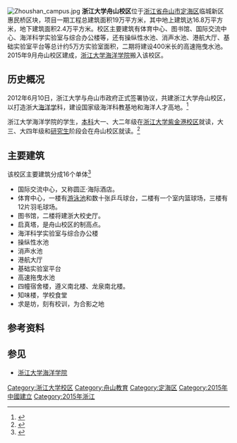 [[File:Zhoushan_campus.jpg|right]]
'''浙江大学舟山校区'''位于[[浙江省|浙江省]][[舟山市|舟山市]][[定海区|定海区]]临城新区惠民桥区块，项目一期工程总建筑面积19万平方米，其中地上建筑达16.8万平方米，地下建筑面积2.4万平方米。校区主要建筑有体育中心、图书馆、国际交流中心、海洋科学实验室与综合办公楼等，还有操纵性水池、消声水池、港航大厅、基础实验室平台等总计约5万方实验室面积，二期将建设400米长的高速拖曳水池。2015年9月舟山校区建成，[[浙江大学海洋学院|浙江大学海洋学院]]搬入该校区。

== 历史概况 ==
2012年6月10日，浙江大学与舟山市政府正式签署协议，共建浙江大学舟山校区，以打造浙大[[海洋学|海洋学]]科，建设国家级海洋科教基地和海洋人才高地。<ref>{{cite web |url=http://daily.cnnb.com.cn/nbrb/html/2012-06/11/content_482289.htm |language= |title=浙大海洋学院成立 |publisher=新华社 |date=2012年6月11日 |accessdate= |archive-date=2016年3月5日 |archive-url=https://web.archive.org/web/20160305073723/http://daily.cnnb.com.cn/nbrb/html/2012-06/11/content_482289.htm |dead-url=no }}</ref>

浙江大学海洋学院的学生，[[本科|本科]]大一、大二年级在[[浙江大学紫金港校区|浙江大学紫金港校区]]就读，大三、大四年级和[[研究生|研究生]]阶段会在舟山校区就读。<ref>{{cite web |url=http://szcb.zjol.com.cn/news/139650.html |language= |title=来看看浙江大学舟山校区哪些建筑“很浙大” |publisher=舟山日报社 |date=2015-08-09 |accessdate= }}{{dead link|date=2018年3月 |bot=InternetArchiveBot |fix-attempted=yes }}</ref>

== 主要建筑 ==
该校区主要建筑分成16个单体<ref >{{cite web |url=http://news.sina.com.cn/o/2015-07-18/045432120774.shtml |language= |title=浙大舟山校区露真容 |publisher=浙江日报 |date=2015年7月18日 |accessdate= |archive-date=2020-03-27 |archive-url=https://web.archive.org/web/20200327035558/http://news.sina.com.cn/o/2015-07-18/045432120774.shtml |dead-url=no }}</ref>

*国际交流中心，又称圆正·海际酒店。
*体育中心，一楼有[[游泳池|游泳池]]和数十张乒乓球台，二楼有一个室内篮球场，三楼有12片羽毛球场。
*图书馆，二楼将建浙大校史厅。
*启真塔，是舟山校区的制高点。
*海洋科学实验室与综合办公楼
*操纵性水池
*消声水池
*港航大厅
*基础实验室平台
*高速拖曳水池
*四幢宿舍楼，遵义南北楼、龙泉南北楼。
*知味楼，学校食堂
*求是坊，刻有校训，为合影之地

== 参考资料 ==
{{reflist}}

== 参见 ==
*[[浙江大学海洋学院|浙江大学海洋学院]]

{{浙江大学}}
{{DEFAULTSORT:}}
[[Category:浙江大学校区|Category:浙江大学校区]]
[[Category:舟山教育|Category:舟山教育]]
[[Category:定海区|Category:定海区]]
[[Category:2015年中國建立|Category:2015年中國建立]]
[[Category:2015年浙江|Category:2015年浙江]]